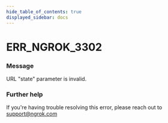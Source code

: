 ```yaml
---
hide_table_of_contents: true
displayed_sidebar: docs
---
```



# ERR_NGROK_3302

### Message

URL "state" parameter is invalid.

<ErrorDetails error="err_ngrok_3302" />

### Further help

If you're having trouble resolving this error, please reach out to [support@ngrok.com](mailto:support@ngrok.com?subject=Help%20with%20ERR_NGROK_3302)

